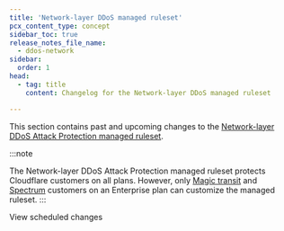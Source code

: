 ```yaml
---
title: 'Network-layer DDoS managed ruleset'
pcx_content_type: concept
sidebar_toc: true
release_notes_file_name:
  - ddos-network
sidebar:
  order: 1
head:
  - tag: title
    content: Changelog for the Network-layer DDoS managed ruleset

---
```



This section contains past and upcoming changes to the [Network-layer DDoS Attack Protection managed ruleset](/ddos-protection/managed-rulesets/network/).

:::note

The Network-layer DDoS Attack Protection managed ruleset protects Cloudflare customers on all plans. However, only [Magic transit](/magic-transit/) and [Spectrum](/spectrum/) customers on an Enterprise plan can customize the managed ruleset.
:::

<LinkButton variant="primary" href="/ddos-protection/change-log/network/scheduled-changes/">View scheduled changes</LinkButton>
